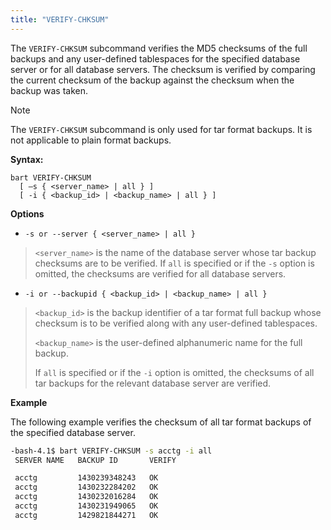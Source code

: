```yaml
---
title: "VERIFY-CHKSUM"
---
```


The `VERIFY-CHKSUM` subcommand verifies the MD5 checksums of the full backups and any user-defined tablespaces for the specified database server or for all database servers. The checksum is verified by comparing the current checksum of the backup against the checksum when the backup was taken.

<div class="note">

<div class="title">

Note

</div>

The `VERIFY-CHKSUM` subcommand is only used for tar format backups. It is not applicable to plain format backups.

</div>

**Syntax:**

``` text
bart VERIFY-CHKSUM
  [ –s { <server_name> | all } ]
  [ -i { <backup_id> | <backup_name> | all } ]
```

**Options**

  - `-s or --server { <server_name> | all }`

> `<server_name>` is the name of the database server whose tar backup checksums are to be verified. If `all` is specified or if the `-s` option is omitted, the checksums are verified for all database servers.

  - `-i or --backupid { <backup_id> | <backup_name> | all }`

> `<backup_id>` is the backup identifier of a tar format full backup whose checksum is to be verified along with any user-defined tablespaces.
> 
> `<backup_name>` is the user-defined alphanumeric name for the full backup.
> 
> If `all` is specified or if the `-i` option is omitted, the checksums of all tar backups for the relevant database server are verified.

**Example**

The following example verifies the checksum of all tar format backups of the specified database server.

``` bash
-bash-4.1$ bart VERIFY-CHKSUM -s acctg -i all
 SERVER NAME   BACKUP ID       VERIFY

 acctg         1430239348243   OK
 acctg         1430232284202   OK
 acctg         1430232016284   OK
 acctg         1430231949065   OK
 acctg         1429821844271   OK
```
